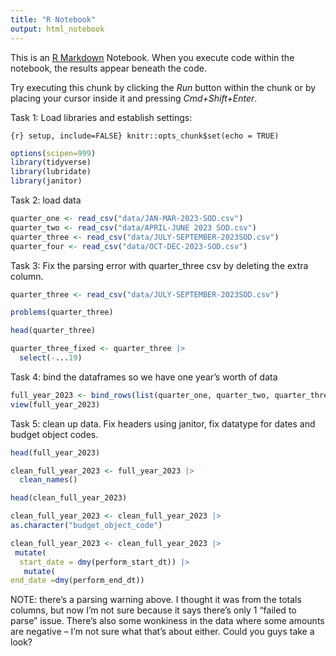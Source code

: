 ```yaml
---
title: "R Notebook"
output: html_notebook
---
```


This is an [R Markdown](http://rmarkdown.rstudio.com) Notebook. When you execute code within the notebook, the results appear beneath the code. 

Try executing this chunk by clicking the *Run* button within the chunk or by placing your cursor inside it and pressing *Cmd+Shift+Enter*. 

Task 1: Load libraries and establish settings:

```{r} setup, include=FALSE}
knitr::opts_chunk$set(echo = TRUE)
```


```r
options(scipen=999)
library(tidyverse)
library(lubridate)
library(janitor)
```

Task 2: load data

```r
quarter_one <- read_csv("data/JAN-MAR-2023-SOD.csv")
quarter_two <- read_csv("data/APRIL-JUNE 2023 SOD.csv")
quarter_three <- read_csv("data/JULY-SEPTEMBER-2023SOD.csv")
quarter_four <- read_csv("data/OCT-DEC-2023-SOD.csv")

```

Task 3: Fix the parsing error with quarter_three csv by deleting the extra column.

```r
quarter_three <- read_csv("data/JULY-SEPTEMBER-2023SOD.csv")

```
```r
problems(quarter_three)
```
```r
head(quarter_three)
```
```r
quarter_three_fixed <- quarter_three |>
  select(-...19)
```

Task 4: bind the dataframes so we have one year's worth of data

```r
full_year_2023 <- bind_rows(list(quarter_one, quarter_two, quarter_three_fixed, quarter_four))
view(full_year_2023)
```

Task 5: clean up data. Fix headers using janitor, fix datatype for dates and budget object codes.

```r
head(full_year_2023) 
```
```r
clean_full_year_2023 <- full_year_2023 |> 
  clean_names()
```

```r
head(clean_full_year_2023)
```

```r
clean_full_year_2023 <- clean_full_year_2023 |> 
as.character("budget_object_code")
```



```r
clean_full_year_2023 <- clean_full_year_2023 |> 
 mutate(
  start_date = dmy(perform_start_dt)) |> 
   mutate(
end_date =dmy(perform_end_dt)) 
```
NOTE: there's a parsing warning above. I thought it was from the totals columns, but now I'm not sure because it says there's only 1 "failed to parse" issue. There's also some wonkiness in the data where some amounts are negative -- I'm not sure what that's about either. Could you guys take a look?

